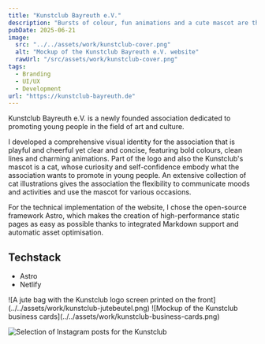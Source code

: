 ```yaml
---
title: "Kunstclub Bayreuth e.V."
description: "Bursts of colour, fun animations and a cute mascot are the perfect ingredients for the Kunstclub's shiny new identity."
pubDate: 2025-06-21
image:
  src: "../../assets/work/kunstclub-cover.png"
  alt: "Mockup of the Kunstclub Bayreuth e.V. website"
  rawUrl: "/src/assets/work/kunstclub-cover.png"
tags:
  - Branding
  - UI/UX
  - Development
url: "https://kunstclub-bayreuth.de"
---
```


Kunstclub Bayreuth e.V. is a newly founded association dedicated to promoting young people in the field of art and culture.

I developed a comprehensive visual identity for the association that is playful and cheerful yet clear and concise, featuring bold colours, clean lines and charming animations. Part of the logo and also the Kunstclub's mascot is a cat, whose curiosity and self-confidence embody what the association wants to promote in young people. An extensive collection of cat illustrations gives the association the flexibility to communicate moods and activities and use the mascot for various occasions.

For the technical implementation of the website, I chose the open-source framework Astro, which makes the creation of high-performance static pages as easy as possible thanks to integrated Markdown support and automatic asset optimisation.

## Techstack
- Astro
- Netlify

<Grid>
    ![A jute bag with the Kunstclub logo screen printed on the front](../../assets/work/kunstclub-jutebeutel.png)
    ![Mockup of the Kunstclub business cards](../../assets/work/kunstclub-business-cards.png)
</Grid>

![Selection of Instagram posts for the Kunstclub](../../assets/work/kunstclub-templates.png)
